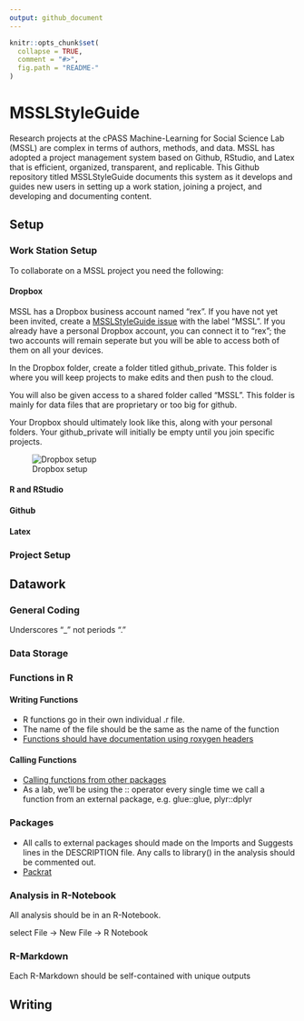 ```yaml
---
output: github_document
---
```

<!-- README.md is generated from README.Rmd. Please edit that file -->

```r
knitr::opts_chunk$set(
  collapse = TRUE,
  comment = "#>",
  fig.path = "README-"
)
``` 
 
# MSSLStyleGuide

Research projects at the cPASS Machine-Learning for Social Science Lab (MSSL) are complex in terms of authors, methods, and data. MSSL has adopted a project management system based on Github, RStudio, and Latex that is efficient, organized, transparent, and replicable. This Github repository titled MSSLStyleGuide documents this system as it develops and guides new users in setting up a work station, joining a project, and developing and documenting content. 

## Setup

### Work Station Setup

To collaborate on a MSSL project you need the following:

#### Dropbox

MSSL has a Dropbox business account named "rex". If you have not yet been invited, create a [MSSLStyleGuide issue](https://github.com/rexdouglass/MSSLStyleGuide/issues) with the label "MSSL". If you already have a personal Dropbox account, you can connect it to "rex"; the two accounts will remain seperate but you will be able to access both of them on all your devices.

In the Dropbox folder, create a folder titled github_private. This folder is where you will keep projects to make edits and then push to the cloud. 

You will also be given access to a shared folder called "MSSL". This folder is mainly for data files that are proprietary or too big for github. 

Your Dropbox should ultimately look like this, along with your personal folders. Your github_private will initially be empty until you join specific projects.

![Dropbox setup](paper/figure/dropbox.png)

#### R and RStudio

#### Github

#### Latex



### Project Setup

## Datawork

### General Coding

Underscores "_" not periods "."

### Data Storage

### Functions in R

#### Writing Functions

- R functions go in their own individual .r file.
- The name of the file should be the same as the name of the function
- [Functions should have documentation using roxygen headers](https://rexdouglass.github.io/MSSLStyleGuide/Function_Documentation.nb.html)

#### Calling Functions

- [Calling functions from other packages](http://kbroman.org/pkg_primer/pages/depends.html)
- As a lab, we'll be using the :: operator every single time we call a function from an external package, e.g. glue::glue, plyr::dplyr

### Packages

- All calls to external packages should made on the Imports and Suggests lines in the DESCRIPTION file. Any calls to library() in the analysis should be commented out.
- [Packrat](https://rstudio.github.io/packrat/)

### Analysis in R-Notebook

All analysis should be in an R-Notebook.

select File -> New File -> R Notebook

### R-Markdown

Each R-Markdown should be self-contained with unique outputs 

## Writing














